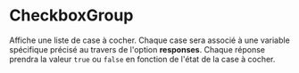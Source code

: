 # CheckboxGroup

Affiche une liste de case à cocher. Chaque case sera associé à une variable spécifique précisé au travers de l'option **responses**. Chaque réponse prendra la valeur `true` ou `false` en fonction de l'état de la case à cocher.


<GoToType type="ComponentCheckboxGroupType"/>


<FormExample source={source} />
